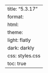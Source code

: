 ---
title: "5.3.17"
format:
    html:
        theme:
            light: flatly
            dark: darkly
        css: styles.css
        toc: true
---